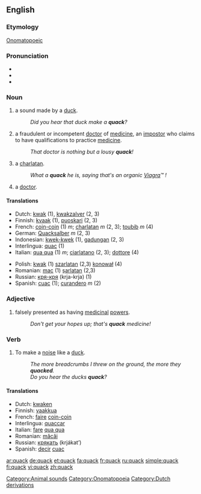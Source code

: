==English==

===Etymology===
[[Onomatopoeic]]

===Pronunciation===
*{{IPA|/kwæk/}}
*{{audio|en-us-quack.ogg|Audio (US)}}
*{{Rhymes|æk}}

===Noun===
{{en-noun}}

# a sound made by a [[duck]].
#:''Did you hear that duck make a '''quack'''?''
# a fraudulent or incompetent [[doctor]] of [[medicine]], an [[impostor]] who claims to have qualifications to practice [[medicine]].
#:''That doctor is nothing but a lousy '''quack'''!''
# a [[charlatan]].
#:''What a '''quack''' he is, saying that's an organic [[Viagra]]™ !'' 
# {{slang}} a [[doctor]].

====Translations====
{{top}}
*Dutch: [[kwak]] (1), [[kwakzalver]] (2, 3)
*Finnish: [[kvaak]] (1), [[puoskari]] (2, 3)
*French: [[coin-coin]] (1) ''m''; [[charlatan]] ''m'' (2, 3); [[toubib]] ''m'' (4)
*German: [[Quacksalber]] ''m'' (2, 3)
*Indonesian: [[kwek-kwek]] (1), [[gadungan]] (2, 3)
*Interlingua: [[quac]] (1)
*Italian: [[qua qua]] (1) ''m''; [[ciarlatano]] (2, 3); [[dottore]] (4)
{{mid}}
*Polish: [[kwak]] (1) [[szarlatan]] (2,3) [[konował]] (4)
*Romanian: [[mac]] (1) [[şarlatan]] (2,3)
*Russian: [[кря-кря]] (krja-krja) (1)
*Spanish: [[cuac]] (1); [[curandero]] ''m'' (2)
{{bottom}}

===Adjective===
{{en-adj|-}}

# falsely presented as having [[medicinal]] [[power]]s.
#:''Don't get your hopes up; that's '''quack''' medicine!''

===Verb===
{{en-verb}}

# To make a [[noise]] like a [[duck]].
#:''The more breadcrumbs I threw on the ground, the more they '''quacked'''.''
#:''Do you hear the ducks '''quack'''?''

====Translations====
*Dutch: [[kwaken]]
*Finnish: [[vaakkua]]
*French: [[faire]] [[coin-coin]]
*Interlingua: [[quaccar]]
*Italian: [[fare]] [[qua qua]]
*Romanian: [[măcăi]]
*Russian: [[крякать]] (krjákat’)
*Spanish: [[decir]] [[cuac]]

[[Category:Animal sounds]]
[[Category:Onomatopoeia]]
[[Category:Dutch derivations]]

[[ar:quack]]
[[de:quack]]
[[et:quack]]
[[fa:quack]]
[[fr:quack]]
[[ru:quack]]
[[simple:quack]]
[[fi:quack]]
[[vi:quack]]
[[zh:quack]]